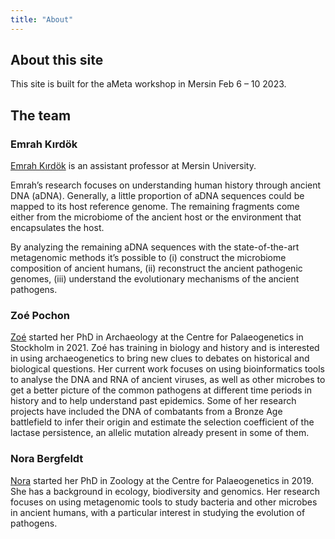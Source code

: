 ```yaml
---
title: "About"
---
```


## About this site

This site is built for the aMeta workshop in Mersin Feb 6 – 10 2023.

## The team

### Emrah Kırdök
[Emrah Kırdök](https://scholar-google-se.ezp.sub.su.se/citations?user=BUj9itoAAAAJ&hl=sv&oi=ao) is an assistant professor at Mersin University. 

Emrah's research focuses on understanding human history through ancient DNA (aDNA). Generally, a little proportion of aDNA sequences could be mapped to its host reference genome. The remaining fragments come either from the microbiome of the ancient host or the environment that encapsulates the host.

By analyzing the remaining aDNA sequences with the state-of-the-art metagenomic methods it's possible to (i) construct the microbiome composition of ancient humans, (ii) reconstruct the ancient pathogenic genomes, (iii) understand the evolutionary mechanisms of the ancient pathogens.


### Zoé Pochon

[Zoé](http://palaeogenetics.com/zp/) started her PhD in Archaeology at the Centre for Palaeogenetics in Stockholm in 2021. Zoé has training in biology and history and is interested in using archaeogenetics to bring new clues to debates on historical and biological questions. Her current work focuses on using bioinformatics tools to analyse the DNA and RNA of ancient viruses, as well as other microbes to get a better picture of the common pathogens at different time periods in history and to help understand past epidemics. Some of her research projects have included the DNA of combatants from a Bronze Age battlefield to infer their origin and estimate the selection coefficient of the lactase persistence, an allelic mutation already present in some of them. 


### Nora Bergfeldt

[Nora](http://palaeogenetics.com/nora-bergfeldt-2/) started her PhD in Zoology at the Centre for Palaeogenetics in 2019. She has a background in ecology, biodiversity and genomics. Her research focuses on using metagenomic tools to study bacteria and other microbes in ancient humans, with a particular interest in studying the evolution of pathogens.
